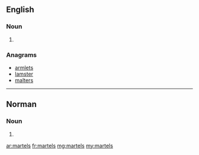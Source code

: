 ==English==

===Noun===
{{head|en|noun plural form}}

# {{plural of|martel|lang=en}}

===Anagrams===
* [[armlets#English|armlets]]
* [[lamster#English|lamster]]
* [[malters#English|malters]]

----

==Norman==

===Noun===
{{head|nrf|noun plural form|g=m-p}}

# {{plural of|martel||cognac|lang=nrf}}

[[ar:martels]]
[[fr:martels]]
[[mg:martels]]
[[my:martels]]